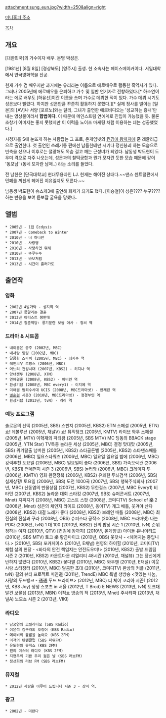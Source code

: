 attachment:sung_eun.jpg?width=250&align=right

[http://minihp.cyworld.com/pims/main/pims_main.asp?tid=47135378 미니홈피 주소]

[[목차]]

== 개요 ==
[대한민국]의 가수이자 배우. 본명 박성은.

[1981년] [8월 8일] [경상북도] [영주시] 출생. 현 소속사는 페이스메이커이다. 서일대학에서 연극영화학을 전공.

현재 가수 겸 배우지만 과거에는 유리라는 이름으로 에로배우로 활동한 흑역사가 있다. 그러나 2005년에 에로배우를 은퇴하고 가수 및 일반 연기자로 전향하였다.[* 하소연이라는 에로 배우도 [하유선]이란 이름을 쓰며 가수로 데뷔한 적이 있다. 가수 데뷔 시기도 성은보다 빨랐다. 하지만 성은만큼 꾸준히 활동하지 못했다.][* 실제 정사를 벌이는 [일본]의 [AV]나 서양 [포르노]와는 달리, 그녀가 출연한 에로비디오는 '성교하는 흉내'만 내는 영상물이라서 '''합법이다.''' 이 때문에 메인스트림 연예계로 진입이 가능했을 듯. 물론 초창기 이미지는 좋지 못했지만 이 이력을 노이즈 마케팅 처럼 이용하는 데는 성공했었다.]

시청자를 S에 눈뜨게 하는 사람잡는 그 프로, 온게임넷의 [[켠김에 왕까지]]에 준 레귤러급으로 출연한다. 첫 출연인 쓰레기통 편에선 남들한테만 시키다 정신붕괴 하는 모습으로 빈축을 샀으나 이후로는 절망해도 목숨 걸고 깨는 근성녀가 되었다. 남동생 박도현이 도우미 격으로 자주 나오는데, 성은과의 찰떡궁합과 뭔가 모자란 듯한 모습 때문에 같이 '동모남' (동네 모자란 남매..) 라는 소리를 들었다.

전 남친은 [단국대학교] 현대무용과인 LJ. 현재는 해어진 상태다.~~댄스 센트럴편에서 민폐를 끼친게 헤어진 이유일지도 모른다.~~

남동생 박도현이 슈스케3에 출연해 화제가 되기도 했다. [이승철]이 성은???? 누구???? 하는 반응을 보여 듣보잡 굴욕을 당했다..

== 앨범 ==
 * 2005년 - 1집 Ecdysis 
 * 2007년 - Comeback to Winter 
 * 2010년 - 너 하나만 
 * 2010년 - 사랑병 
 * 2010년 - 사랑하면 뭐해 
 * 2010년 - 뚜루두뚜 
 * 2013년 - 바보처럼 
 * 2013년 - 시간이 흘러가도

== 출연작 ==
=== 영화 ===
 * 2002년 4발가락 - 성지희 역 
 * 2007년 못말리는 결혼 
 * 2013년 아티스트 봉만대
 * 2014년 청춘학당: 풍기문란 보쌈 야사 - 정씨 역

=== 드라마 & 시트콤 === 
 * 내이름은 공주 (2002년, MBC) 
 * 내사랑 링링 (2002년, MBC) 
 * 달콤한 스파이 (2005년, MBC) - 최지수 역 
 * 레인보우 로망스 (2006년, MBC) 
 * 며느리 전성시대 (2007년, KBS2) - 허지나 역 
 * 양녀쟁투 (2008년, XTM) 
 * 연애결혼 (2008년, KBS2) - 이비인 역 
 * 환상기담 (2008년, MBC every1) - 이지예 역 
 * 미해결 범죄수사대 UCIS (2008년, MBC드라마넷) - 한채린 역 
 * [[별순검]] 시즌3 (2010년, MBC드라마넷) - 정경부인 역 
 * 환상거탑 (2013년, tvN) - 리리 역

=== 예능 프로그램 === 
솔로몬의 선택 (2005년, SBS)
스펀지 (2005년, KBS2)
ETN 스페셜 (2005년, ETN)
쇼! 레볼루션 (2005년, 채널V)
쇼! 뮤직탱크 (2005년, KMTV)
라이브 와우 스페셜 (2005년, MTV)
이혁재의 파티왕 (2005년, SBS MTV)
MC 딩동의 BBACK stage (2005년, YTN Star)
TV특종 놀라운 세상 (2005년, MBC)
결정 맛대맛 (2005년, SBS)
위기탈출 넘버원 (2005년, KBS2)
스타골든벨 (2005년, KBS2)
스타댄스배틀 (2006년, MBC)
일요스타워즈 (2006년, MBC)
일요일 일요일 밤에 (2006년, MBC)
강력추천 토요일 (2006년, MBC)
일요일이 좋다 (2006년, SBS)
가족오락관 (2006년, KBS1)
연애편지 시즌 3 (2006년, SBS)
놀러와 (2006년, MBC)
크레이지 투 (2006년, KMTV)
영화 완전정복 (2006년, KBS2)
유쾌한 두뇌검색 (2006년, SBS)
실제상황! 토요일 (2006년, SBS)
도전 1000곡 (2007년, SBS)
행복주식회사 (2007년, MBC)
신동엽의 만물상점 (2007년, KBS2)
무한걸스 (2007년, MBC Every1)
비타민 (2007년, KBS2)
놀라운 대회 스타킹 (2007년, SBS)
슈퍼콘서트 (2007년, Mnet)
지피지기 (2008년, MBC)
고스트 스팟 (2008년, 코미디TV)
School of 樂 2 (2008년, Mnet)
성은의 체인지 라이프 (2008년, 동아TV)
개그 배틀, 웃겨야 산다 (2008년, KBS2)
대결 노래가 좋다 (2008년, KBS2)
브레인 배틀 (2008년, MBC)
최진실의 진실과 구라 (2008년, OBS)
슈퍼스타 공작소 (2008년, MBC 드라마넷)
나는 PD다 (2008년, tvN)
1 대 100 (2010년, KBS2)
신의 밥상 시즌 1 (2010년, tvN)
순위 정하는 여자 (2010년, QTV)
[켠김에 왕까지] (2010년, 온게임넷) 
아이돌 유나이티드 (2010년, SBS MTV)
토크 樂 황금마이크 (2010년, OBS)
웃찾사 - <헤어지는 중입니다.> (2010년, SBS)
포커페이스 (2010년, E채널)
현영의 하이힐 (2010년, 코미디TV)
체험 삶의 현장 - <바다의 안전 책임지는 안전도우미!> (2010년, KBS2)
출발 드림팀 시즌 2 (2010년, KBS2)
카운트다운 리얼리티 48시간 (2010년, 채널뷰)
그는 당신에게 반하지 않았다 (2010년, KBS2)
꽃다발 (2010년, MBC)
와우맨 (2010년, E채널)
이웃사랑 스타장터 (2010년, MBC)
달콤한 초대 (2010년, 코미디TV)
환상의 커플 (2011년, tvN)
길의 뷰티 프로젝트 미인道 (2011년, TrendE)
MBC 특별 생방송 <맛있는 나눔, 사랑의 푸드뱅크 - 通通 푸드 드라이브> (2012년, MBC)
더 체어 코리아 시즌1 (2012년, KBS Joy)
생생 스포츠 in 서울 (2012년, T Brod)
E NEWS (2013년, tvN)
토크대발견 보물섬 (2013년, MBN)
이적쇼 방송의 적 (2013년, Mnet)
주사타파 (2013년, 채널A)
노모쇼 시즌 2 (2013년, VIKI)

=== 라디오 ===
 * 남궁연의 고릴라디오 (SBS Radio) 
 * 이윤석 김구라의 오징어 (KBS Radio) 
 * 메이비의 볼륨을 높여요 (KBS 2FM) 
 * 이적의 텐텐클럽 (SBS 파워FM)
 * 윤도현의 뮤직쇼 (KBS 2FM) 
 * 캔의 미스터 라디오 (KBS 2FM)
 * 지현우의 기쁜 우리 젊은 날 (SBS 러브FM)
 * 정선희의 러브 FM (SBS 러브FM)

=== 뮤지컬 ===
 * 2012년 사랑을 이루어 드립니다 시즌 3 - 장미 역. 

=== 광고 ===
 * 2002년 - 미란다 
